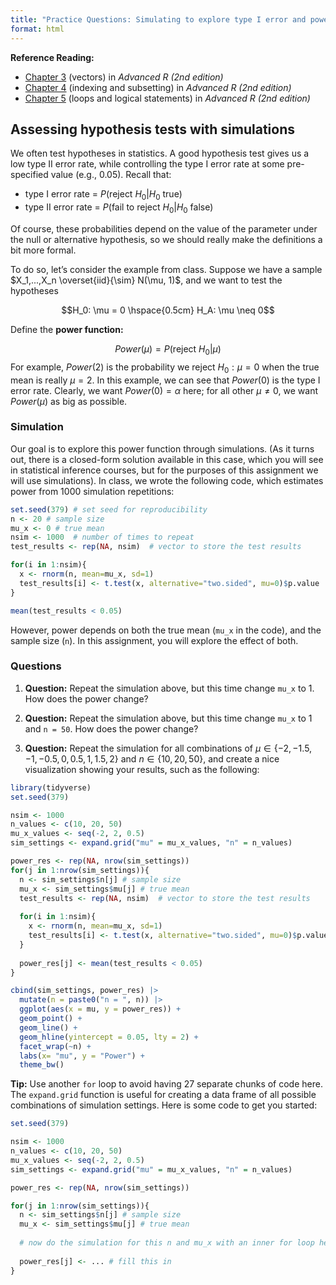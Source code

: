 ```yaml
---
title: "Practice Questions: Simulating to explore type I error and power"
format: html
---
```


**Reference Reading:**

* [Chapter 3](https://adv-r.hadley.nz/vectors-chap.html) (vectors) in *Advanced R (2nd edition)*
* [Chapter 4](https://adv-r.hadley.nz/subsetting.html) (indexing and subsetting) in *Advanced R (2nd edition)*
* [Chapter 5](https://adv-r.hadley.nz/control-flow.html) (loops and logical statements) in *Advanced R (2nd edition)*


## Assessing hypothesis tests with simulations

We often test hypotheses in statistics. A good hypothesis test gives us a low type II error rate, while controlling the type I error rate at some pre-specified value (e.g., 0.05). Recall that: 

* type I error rate = $P(\text{reject } H_0 | H_0 \text{ true})$
* type II error rate = $P(\text{fail to reject } H_0 | H_0 \text{ false})$

Of course, these probabilities depend on the value of the parameter under the null or alternative hypothesis, so we should really make the definitions a bit more formal. 

To do so, let's consider the example from class. Suppose we have a sample $X_1,...,X_n \overset{iid}{\sim} N(\mu, 1)$, and we want to test the hypotheses

$$H_0: \mu = 0 \hspace{0.5cm} H_A: \mu \neq 0$$

Define the **power function:**

$$Power(\mu) = P(\text{reject } H_0 | \mu)$$
For example, $Power(2)$ is the probability we reject $H_0:\mu = 0$ when the true mean is really $\mu = 2$. In this example, we can see that $Power(0)$ is the type I error rate. Clearly, we want $Power(0) = \alpha$ here; for all other $\mu \neq 0$, we want $Power(\mu)$ as big as possible.

### Simulation

Our goal is to explore this power function through simulations. (As it turns out, there is a closed-form solution available in this case, which you will see in statistical inference courses, but for the purposes of this assignment we will use simulations). In class, we wrote the following code, which estimates power from 1000 simulation repetitions:

```r
set.seed(379) # set seed for reproducibility
n <- 20 # sample size
mu_x <- 0 # true mean
nsim <- 1000  # number of times to repeat
test_results <- rep(NA, nsim)  # vector to store the test results

for(i in 1:nsim){
  x <- rnorm(n, mean=mu_x, sd=1)
  test_results[i] <- t.test(x, alternative="two.sided", mu=0)$p.value
}

mean(test_results < 0.05)
```

However, power depends on both the true mean (`mu_x` in the code), and the sample size (`n`). In this assignment, you will explore the effect of both.

### Questions

1. **Question:** Repeat the simulation above, but this time change `mu_x` to 1. How does the power change?

2. **Question:** Repeat the simulation above, but this time change `mu_x` to 1 and `n = 50`. How does the power change?

3. **Question:** Repeat the simulation for all combinations of $\mu \in \{-2, -1.5, -1, -0.5, 0,0.5, 1, 1.5, 2\}$ and $n \in \{10, 20, 50\}$, and create a nice visualization showing your results, such as the following:

```r
library(tidyverse)
set.seed(379)

nsim <- 1000
n_values <- c(10, 20, 50)
mu_x_values <- seq(-2, 2, 0.5)
sim_settings <- expand.grid("mu" = mu_x_values, "n" = n_values)

power_res <- rep(NA, nrow(sim_settings))
for(j in 1:nrow(sim_settings)){
  n <- sim_settings$n[j] # sample size
  mu_x <- sim_settings$mu[j] # true mean
  test_results <- rep(NA, nsim)  # vector to store the test results
  
  for(i in 1:nsim){
    x <- rnorm(n, mean=mu_x, sd=1)
    test_results[i] <- t.test(x, alternative="two.sided", mu=0)$p.value
  }
  
  power_res[j] <- mean(test_results < 0.05)
}

cbind(sim_settings, power_res) |>
  mutate(n = paste0("n = ", n)) |>
  ggplot(aes(x = mu, y = power_res)) +
  geom_point() +
  geom_line() +
  geom_hline(yintercept = 0.05, lty = 2) +
  facet_wrap(~n) +
  labs(x= "mu", y = "Power") +
  theme_bw()
```

**Tip:** Use another `for` loop to avoid having 27 separate chunks of code here. The `expand.grid` function is useful for creating a data frame of all possible combinations of simulation settings. Here is some code to get you started:

```r
set.seed(379)

nsim <- 1000
n_values <- c(10, 20, 50)
mu_x_values <- seq(-2, 2, 0.5)
sim_settings <- expand.grid("mu" = mu_x_values, "n" = n_values)

power_res <- rep(NA, nrow(sim_settings))

for(j in 1:nrow(sim_settings)){
  n <- sim_settings$n[j] # sample size
  mu_x <- sim_settings$mu[j] # true mean
  
  # now do the simulation for this n and mu_x with an inner for loop here...
  
  power_res[j] <- ... # fill this in
}
```


